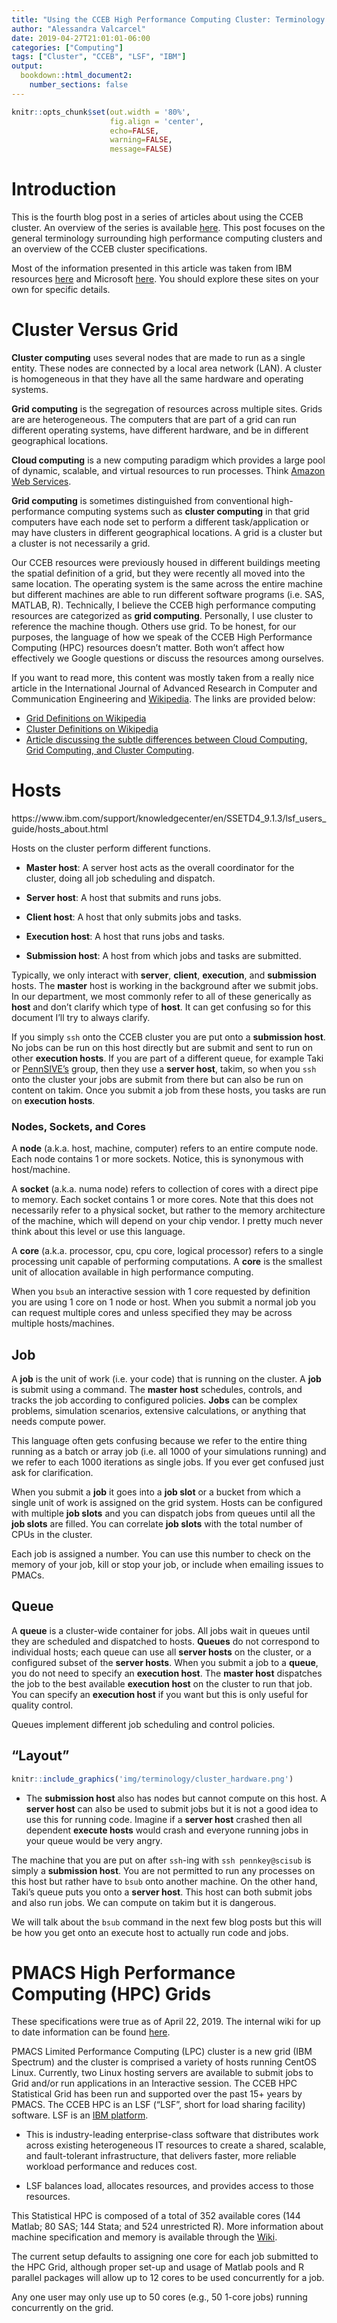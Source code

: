 ```yaml
---
title: "Using the CCEB High Performance Computing Cluster: Terminology and Specifications"
author: "Alessandra Valcarcel"
date: 2019-04-27T21:01:01-06:00
categories: ["Computing"]
tags: ["Cluster", "CCEB", "LSF", "IBM"]
output: 
  bookdown::html_document2:
    number_sections: false
---
```


```r
knitr::opts_chunk$set(out.width = '80%',
                      fig.align = 'center', 
                      echo=FALSE, 
                      warning=FALSE, 
                      message=FALSE)
```

# Introduction

This is the fourth blog post in a series of articles about using the CCEB cluster. An overview of the series is available [here](www.alessandravalcarcel.com/blog/2019-04-13-clusterintro/). This post focuses on the general terminology surrounding high performance computing clusters and an overview of the CCEB cluster specifications.

Most of the information presented in this article was taken from IBM resources [here](https://www.ibm.com/support/knowledgecenter/en/SSETD4_9.1.2/lsf_foundations/lsf_introduction_to.html) and Microsoft [here](https://blogs.technet.microsoft.com/windowshpc/2008/04/14/how-that-nodesocketcore-thing-works/). You should explore these sites on your own for specific details.

# Cluster Versus Grid

__Cluster computing__ uses several nodes that are made to run as a single entity. These nodes are connected by a local area network (LAN). A cluster is homogeneous in that they have all the same hardware and operating systems.

__Grid computing__ is the segregation of resources across multiple sites. Grids are are heterogeneous. The computers that are part of a grid can run different operating systems, have different hardware, and be in different geographical locations.

__Cloud computing__ is a new computing paradigm which provides a large pool of dynamic, scalable, and virtual resources to run processes. Think [Amazon Web Services](https://aws.amazon.com/).

__Grid computing__ is sometimes distinguished from conventional high-performance computing systems such as __cluster computing__ in that grid computers have each node set to perform a different task/application or may have clusters in different geographical locations. A grid is a cluster but a cluster is not necessarily a grid.

Our CCEB resources were previously housed in different buildings meeting the spatial definition of a grid, but they were recently all moved into the same location. The operating system is the same across the entire machine but different machines are able to run different software programs (i.e. SAS, MATLAB, R). Technically, I believe the CCEB high performance computing resources are categorized as __grid computing__. Personally, I use cluster to reference the machine though. Others use grid. To be honest, for our purposes, the language of how we speak of the CCEB High Performance Computing (HPC) resources doesn't matter. Both won't affect how effectively we Google questions or discuss the resources among ourselves.

If you want to read more, this content was mostly taken from a really nice article in the International Journal of Advanced Research in Computer and Communication Engineering and [Wikipedia](https://www.wikipedia.org/). The links are provided below: 

- [Grid Definitions on Wikipedia](https://en.wikipedia.org/wiki/Grid_computing)
- [Cluster Definitions on Wikipedia](https://en.wikipedia.org/wiki/Computer_cluster)
- [Article discussing the subtle differences between Cloud Computing, Grid Computing, and Cluster Computing](https://pdfs.semanticscholar.org/5e6e/9b4b7f4d986bc9f1246198c50c8d43d2d695.pdf). 

# Hosts

https://www.ibm.com/support/knowledgecenter/en/SSETD4_9.1.3/lsf_users_guide/hosts_about.html

Hosts on the cluster perform different functions.

- __Master host__: A server host acts as the overall coordinator for the cluster, doing all job scheduling and dispatch.

- __Server host__: A host that submits and runs jobs.

- __Client host__: A host that only submits jobs and tasks.

- __Execution host__: A host that runs jobs and tasks.

- __Submission host__: A host from which jobs and tasks are submitted.

Typically, we only interact with __server__, __client__, __execution__, and __submission__ hosts. The __master__ host is working in the background after we submit jobs. In our department, we most commonly refer to all of these generically as __host__ and don't clarify which type of __host__. It can get confusing so for this document I'll try to always clarify.

If you simply `ssh` onto the CCEB cluster you are put onto a __submission host__. No jobs can be run on this host directly but are submit and sent to run on other __execution hosts__. If you are part of a different queue, for example Taki or [PennSIVE's](https://www.med.upenn.edu/pennsive/personnel.html) group, then they use a __server host__, takim, so when you `ssh` onto the cluster your jobs are submit from there but can also be run on content on takim. Once you submit a job from these hosts, you tasks are run on __execution hosts__.  

### Nodes, Sockets, and Cores

A __node__ (a.k.a. host, machine, computer) refers to an entire compute node.  Each node contains 1 or more sockets. Notice, this is synonymous with host/machine.

A __socket__ (a.k.a. numa node) refers to collection of cores with a direct pipe to memory.  Each socket contains 1 or more cores.  Note that this does not necessarily refer to a physical socket, but rather to the memory architecture of the machine, which will depend on your chip vendor. I pretty much never think about this level or use this language.

A __core__ (a.k.a. processor, cpu, cpu core, logical processor) refers to a single processing unit capable of performing computations. A __core__ is the smallest unit of allocation available in high performance computing.

When you `bsub` an interactive session with 1 core requested by definition you are using 1 core on 1 node or host. When you submit a normal job you can request multiple cores and unless specified they may be across multiple hosts/machines.

## Job

A __job__ is the unit of work (i.e. your code) that is running on the cluster. A __job__ is submit using a command. The __master host__ schedules, controls, and tracks the job according to configured policies. __Jobs__ can be complex problems, simulation scenarios, extensive calculations, or anything that needs compute power.

This language often gets confusing because we refer to the entire thing running as a batch or array job (i.e. all 1000 of your simulations running) and we refer to each 1000 iterations as single jobs. If you ever get confused just ask for clarification.

When you submit a __job__ it goes into a __job slot__ or a bucket from which a single unit of work is assigned on the grid system. Hosts can be configured with multiple __job slots__ and you can dispatch jobs from queues until all the __job slots__ are filled. You can correlate __job slots__ with the total number of CPUs in the cluster.

Each job is assigned a number. You can use this number to check on the memory of your job, kill or stop your job, or include when emailing issues to PMACs.

## Queue

A __queue__ is a cluster-wide container for jobs. All jobs wait in queues until they are scheduled and dispatched to hosts. __Queues__ do not correspond to individual hosts; each queue can use all __server hosts__ on the cluster, or a configured subset of the __server hosts__. When you submit a job to a __queue__, you do not need to specify an __execution host__. The __master host__ dispatches the job to the best available __execution host__ on the cluster to run that job. You can specify an __execution host__ if you want but this is only useful for quality control.

Queues implement different job scheduling and control policies.

## "Layout"

```r
knitr::include_graphics('img/terminology/cluster_hardware.png')
```

- The __submission host__ also has nodes but cannot compute on this host. A __server host__ can also be used to submit jobs but it is not a good idea to use this for running code. Imagine if a __server host__ crashed then all dependent __execute hosts__ would crash and everyone running jobs in your queue would be very angry. 

The machine that you are put on after `ssh`-ing with `ssh pennkey@scisub` is simply a __submission host__. You are not permitted to run any processes on this host but rather have to `bsub` onto another machine. On the other hand, Taki's queue puts you onto a __server host__. This host can both submit jobs and also run jobs. We can compute on takim but it is dangerous. 

We will talk about the `bsub` command in the next few blog posts but this will be how you get onto an execute host to actually run code and jobs.

# PMACS High Performance Computing (HPC) Grids {#cluster-specs}

These specifications were true as of April 22, 2019. The internal wiki for up to date information can be found [here](https://dbe.med.upenn.edu/secure/wiki/index.php?title=Linux_Grid_Help).

PMACS Limited Performance Computing (LPC) cluster is a new grid (IBM Spectrum) and the cluster is comprised a variety of hosts running CentOS Linux. Currently, two Linux hosting servers are available to submit jobs to Grid and/or run applications in an Interactive session. The CCEB HPC Statistical Grid has been run and supported over the past 15+ years by PMACS. The CCEB HPC is an LSF ("LSF", short for load sharing facility) software. LSF is an [IBM platform](https://www.ibm.com/support/knowledgecenter/en/SSETD4/product_welcome_platform_lsf.html).

- This is industry-leading enterprise-class software that distributes work across existing heterogeneous IT resources to create a shared, scalable, and fault-tolerant infrastructure, that delivers faster, more reliable workload performance and reduces cost.

- LSF balances load, allocates resources, and provides access to those resources.

This Statistical HPC is composed of a total of 352 available cores (144 Matlab; 80 SAS; 144 Stata; and 524 unrestricted R). More information about machine specification and memory is available through the [Wiki](https://dbe.med.upenn.edu/secure/wiki/index.php?title=Linux_Grid_Help).

The current setup defaults to assigning one core for each job submitted to the HPC Grid, although proper set-up and usage of Matlab pools and R parallel packages will allow up to 12 cores to be used concurrently for a job.

Any one user may only use up to 50 cores (e.g., 50 1-core jobs) running concurrently on the grid.
